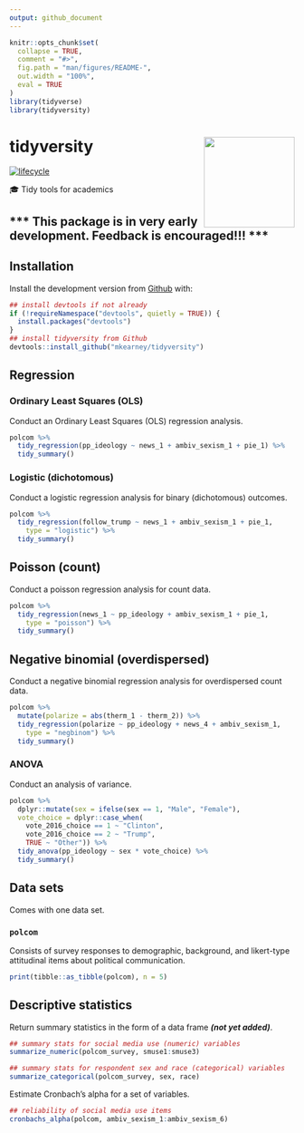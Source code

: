 ```yaml
---
output: github_document
---
```


<!-- README.md is generated from README.Rmd. Please edit that file -->

```r
knitr::opts_chunk$set(
  collapse = TRUE,
  comment = "#>",
  fig.path = "man/figures/README-",
  out.width = "100%",
  eval = TRUE
)
library(tidyverse)
library(tidyversity)
```
# tidyversity <img src="man/figures/logo.png" width="160px" align="right" /> 

[![lifecycle](https://img.shields.io/badge/lifecycle-experimental-orange.svg)](https://www.tidyverse.org/lifecycle/#experimental)

🎓 Tidy tools for academics


## \*\*\* This package is in very early development. Feedback is encouraged!!! \*\*\*

## Installation

<!-- You can install the released version of tidyversity from [CRAN](https://CRAN.R-project.org) with:

``` r
install.packages("tidyversity")
```
-->

Install the development version from [Github](https://github.com/mkearney/tidyversity) with:

```r
## install devtools if not already
if (!requireNamespace("devtools", quietly = TRUE)) {
  install.packages("devtools")
}
## install tidyversity from Github
devtools::install_github("mkearney/tidyversity")
```


## Regression

### Ordinary Least Squares (OLS)

Conduct an Ordinary Least Squares (OLS) regression analysis.

```r
polcom %>%
  tidy_regression(pp_ideology ~ news_1 + ambiv_sexism_1 + pie_1) %>%
  tidy_summary()
```

### Logistic (dichotomous)

Conduct a logistic regression analysis for binary (dichotomous) outcomes.

```r
polcom %>%
  tidy_regression(follow_trump ~ news_1 + ambiv_sexism_1 + pie_1, 
    type = "logistic") %>%
  tidy_summary()
```

## Poisson (count)

Conduct a poisson regression analysis for count data.

```r
polcom %>%
  tidy_regression(news_1 ~ pp_ideology + ambiv_sexism_1 + pie_1, 
    type = "poisson") %>%
  tidy_summary()
```

## Negative binomial (overdispersed)

Conduct a negative binomial regression analysis for overdispersed count data.

```r
polcom %>%
  mutate(polarize = abs(therm_1 - therm_2)) %>%
  tidy_regression(polarize ~ pp_ideology + news_4 + ambiv_sexism_1, 
    type = "negbinom") %>%
  tidy_summary()
```

### ANOVA

Conduct an analysis of variance.

```r
polcom %>%
  dplyr::mutate(sex = ifelse(sex == 1, "Male", "Female"),
  vote_choice = dplyr::case_when(
    vote_2016_choice == 1 ~ "Clinton",
    vote_2016_choice == 2 ~ "Trump",
    TRUE ~ "Other")) %>%
  tidy_anova(pp_ideology ~ sex * vote_choice) %>%
  tidy_summary()
```

## Data sets

Comes with one data set. 

### `polcom` 

Consists of survey responses to demographic, background, and likert-type attitudinal items about political communication.

```r
print(tibble::as_tibble(polcom), n = 5)
```

## Descriptive statistics

Return summary statistics in the form of a data frame ***(not yet added)***.

```r
## summary stats for social media use (numeric) variables
summarize_numeric(polcom_survey, smuse1:smuse3)

## summary stats for respondent sex and race (categorical) variables
summarize_categorical(polcom_survey, sex, race)
```

Estimate Cronbach's alpha for a set of variables.

```r
## reliability of social media use items
cronbachs_alpha(polcom, ambiv_sexism_1:ambiv_sexism_6)
```

